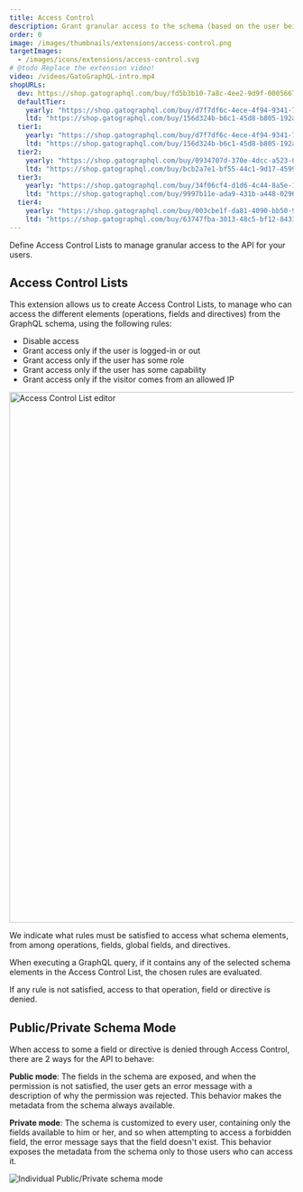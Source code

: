 ```yaml
---
title: Access Control
description: Grant granular access to the schema (based on the user being logged-in, having some role or capability, or by IP), to manage who can access what data.
order: 0
image: /images/thumbnails/extensions/access-control.png
targetImages:
  - /images/icons/extensions/access-control.svg
# @todo Replace the extension video!
video: /videos/GatoGraphQL-intro.mp4
shopURLs:
  dev: https://shop.gatographql.com/buy/fd5b3b10-7a8c-4ee2-9d9f-000566743b9d
  defaultTier:
    yearly: "https://shop.gatographql.com/buy/d7f7df6c-4ece-4f94-9341-7f486b3b398c"
    ltd: "https://shop.gatographql.com/buy/156d324b-b6c1-45d8-b805-192a83d90869"
  tier1:
    yearly: "https://shop.gatographql.com/buy/d7f7df6c-4ece-4f94-9341-7f486b3b398c"
    ltd: "https://shop.gatographql.com/buy/156d324b-b6c1-45d8-b805-192a83d90869"
  tier2:
    yearly: "https://shop.gatographql.com/buy/0934707d-370e-4dcc-a523-0cd22913ea23"
    ltd: "https://shop.gatographql.com/buy/bcb2a7e1-bf55-44c1-9d17-4599eef384c3"
  tier3:
    yearly: "https://shop.gatographql.com/buy/34f06cf4-d1d6-4c44-8a5e-1d95863b60fb"
    ltd: "https://shop.gatographql.com/buy/9997b11e-ada9-431b-a448-0296060a989f"
  tier4:
    yearly: "https://shop.gatographql.com/buy/003cbe1f-da81-4090-bb50-951d94e63eaa"
    ltd: "https://shop.gatographql.com/buy/63747fba-3013-48c5-bf12-84319123c68b"
---
```


Define Access Control Lists to manage granular access to the API for your users.

## Access Control Lists

This extension allows us to create Access Control Lists, to manage who can access the different elements (operations, fields and directives) from the GraphQL schema, using the following rules:

- Disable access
- Grant access only if the user is logged-in or out
- Grant access only if the user has some role
- Grant access only if the user has some capability
- Grant access only if the visitor comes from an allowed IP

<Image
  src="/assets/extensions/upstream-pro/access-control-list.png"
  width="1026"
  height="940"
  alt="Access Control List editor"
  caption="Access Control List editor"
/>

We indicate what rules must be satisfied to access what schema elements, from among operations, fields, global fields, and directives.

When executing a GraphQL query, if it contains any of the selected schema elements in the Access Control List, the chosen rules are evaluated.

If any rule is not satisfied, access to that operation, field or directive is denied.

## Public/Private Schema Mode

When access to some a field or directive is denied through Access Control, there are 2 ways for the API to behave:

**Public mode**: The fields in the schema are exposed, and when the permission is not satisfied, the user gets an error message with a description of why the permission was rejected. This behavior makes the metadata from the schema always available.

**Private mode**: The schema is customized to every user, containing only the fields available to him or her, and so when attempting to access a forbidden field, the error message says that the field doesn't exist. This behavior exposes the metadata from the schema only to those users who can access it.

![Individual Public/Private schema mode](/assets/guides/upstream-pro/acl-public-private-schema-mode.png "Individual Public/Private schema mode")
